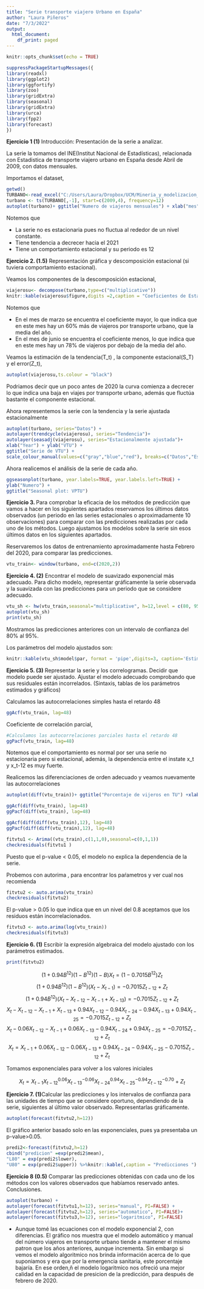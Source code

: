 ```yaml
---
title: "Serie transporte viajero Urbano en España"
author: "Laura Piñeros"
date: "7/3/2022"
output:
  html_document:
    df_print: paged
---
```


```r
knitr::opts_chunk$set(echo = TRUE)
```

```r
suppressPackageStartupMessages({
library(readxl)
library(ggplot2)
library(ggfortify)
library(zoo)
library(gridExtra)
library(seasonal)
library(gridExtra)
library(urca)
library(fpp2)
library(forecast)
})
```

**Ejercicio 1 (1)** Introducción: Presentación de la serie a analizar. 

La serie la tomamos del INE(Institut Nacional de Estadísticas), relacionada con Estadistica de transporte viajero urbano en España desde Abril de 2009, con datos mensuales. 

Importamos el dataset,

```r
getwd()
TURBANO<-read_excel("C:/Users/Laura/Dropbox/UCM/Mineria_y_modelizacion_2/Evaluacion/TUrbano.xlsx")
turbano <- ts(TURBANO[,-1], start=c(2009,4), frequency=12)
autoplot(turbano)+ ggtitle("Numero de viajeros mensuales") + xlab("mes")+ ylab("Numero de viajeros")
```

Notemos que 

- La serie no es estacionaria pues no fluctua al rededor de un nivel constante.
- Tiene tendencia a decrecer hacia el 2021
- Tiene un comportamiento estacional y su periodo es 12

**Ejercicio 2. (1.5)** Representación gráfica y descomposición estacional (si tuviera comportamiento estacional).

Veamos los componentes de la descomposición estacional,

```r
viajerosu<- decompose(turbano,type=c("multiplicative"))
knitr::kable(viajerosu$figure,digits =2,caption = "Coeficientes de Estacionalidad")
```

Notemos que

- En el mes de marzo se encuentra el coeficiente mayor, lo que indica que en este mes hay un 60% más de viajeros por transporte urbano, que la media del año. 
- En el mes de junio se encuentra el coeficiente menos, lo que indica que en este mes hay un 78% de viajeros por debajo de la media del año. 

Veamos la estimación de la tendencia(T_t) , la componente estacional(S_T) y el error(Z_t), 

```r
autoplot(viajerosu,ts.colour = "black")
```

Podriamos decir que un poco antes de 2020 la curva comienza a decrecer lo que indica una baja en viajes por transporte urbano, además que fluctúa bastante el componente estacional. 

Ahora representemos la serie con la tendencia y la serie ajustada estacionalmente 


```r
autoplot(turbano, series="Datos") + 
autolayer(trendcycle(viajerosu), series="Tendencia")+
autolayer(seasadj(viajerosu), series="Estacionalmente ajustada")+
xlab("Year") + ylab("VTU") +
ggtitle("Serie de VTU") +
scale_colour_manual(values=c("gray","blue","red"), breaks=c("Datos","Estacionalmente ajustada","Tendencia"))
```

Ahora realicemos el análisis de la serie de cada año. 

```r
ggseasonplot(turbano, year.labels=TRUE, year.labels.left=TRUE) +
ylab("Numero") +
ggtitle("Seasonal plot: VPTU")
```

**Ejercicio 3. ** Para comprobar la eficacia de los métodos de predicción que vamos a hacer en los siguientes apartados reservamos los últimos datos observados (un periodo en las series estacionales o aproximadamente 10 observaciones) para comparar con las predicciones realizadas por cada uno de los métodos. Luego ajustamos los modelos sobre la serie sin esos últimos datos en los siguientes apartados.

Reservaremos los datos de entrenamiento aproximadamente hasta Febrero del 2020, para comparar las predicciones.  

```r
vtu_train<- window(turbano, end=c(2020,2))
```

**Ejercicio 4. (2)** Encontrar el modelo de suavizado exponencial más adecuado. Para dicho modelo, representar gráficamente la serie observada y la suavizada con las predicciones para
un periodo que se considere adecuado. 

```r
vtu_sh <- hw(vtu_train,seasonal="multiplicative", h=12,level = c(80, 95))
autoplot(vtu_sh)
print(vtu_sh)
```
Mostramos las predicciones anteriores con un intervalo de confianza del 80% al 95%.

Los parámetros del modelo ajustados son:


```r
knitr::kable(vtu_sh$model$par, format = 'pipe',digits=3, caption='Estimadores de los parámetros')
```


**Ejercicio 5. (3)** Representar la serie y los correlogramas. Decidir que modelo puede ser ajustado. Ajustar el modelo adecuado comprobando que sus residuales están incorrelados. (Sintaxis, tablas de los parámetros estimados y gráficos)

Calculamos las autocorrelaciones simples hasta el retardo 48 

```r
ggAcf(vtu_train, lag=48)
```

Coeficiente de correlación parcial, 

```r
#Calculamos las autocorrelaciones parciales hasta el retardo 48
ggPacf(vtu_train, lag=48)
```
Notemos que el comportamiento es normal por ser una serie no estacionaria pero si estacional, además, la dependencia entre el instate x_t y x_t-12 es muy fuerte. 

Realicemos las diferenciaciones de orden adecuado y veamos nuevamente las autocorrelaciones

```r
autoplot(diff(vtu_train))+ ggtitle("Porcentaje de vijeros en TU") +xlab("mes") + ylab("porcentaje")
```

```r
ggAcf(diff(vtu_train), lag=48)
ggPacf(diff(vtu_train), lag=48)
```
```r
ggAcf(diff(diff(vtu_train),12), lag=48)
ggPacf(diff(diff(vtu_train),12), lag=48)
```


```r
fitvtu1 <- Arima((vtu_train),c(1,1,0),seasonal=c(0,1,1))
checkresiduals(fitvtu1 )
```

Puesto que el p-value < 0.05, el modelo no explica la dependencia de la serie. 


Probemos con autorima , para encontrar los paŕametros y ver cual nos recomienda

```r
fitvtu2 <- auto.arima(vtu_train)
checkresiduals(fitvtu2)
```

El p-value > 0.05 lo que indica que en un nivel del 0.8  aceptamos que los residuos están incorrelacionados. 


```r
fitvtu3 <- auto.arima(log(vtu_train))
checkresiduals(fitvtu3)
```


**Ejercicio 6. (1)** Escribir la expresión algebraica del modelo ajustado con los parámetros estimados. 

```r
print(fitvtu2)
```

$$ (1 + 0.94 B^{12} )(1 − B^{12} )(1 − B ) X_{t} = (1 − 0.7015 B^{12}) Z_{t} $$
$$(1 + 0.94 B^{12} )(1 − B^{12} )(X_{t} − X_{t − 1} ) = − 0.7015 Z_{t − 12} + Z_{t}$$
$$(1 + 0.94 B^{12} )(X_{t} − X_{t − 12} − X_{t − 1} + X_{t − 13} ) = −0.7015 Z _{t − 12} + Z_{t}$$
$$X_{t} − X_{t − 12} − X_{t − 1} + X_{t − 13} + 0.94X_{t − 12} − 0.94 X_{t − 24} − 0.94X_{t − 13} + 0.94X_{t − 25} = − 0.7015 Z_{t − 12} + Z_{t}$$
$$X_{t}− 0.06 X_{t − 12} − X _{t − 1} + 0.06 X_{t − 13} − 0.94 X_{t − 24} + 0.94 X_{t − 25} = − 0.7015 Z_{t − 12} + Z_{t}$$
$$X_{t} =X_{t − 1} +0.06 X_{t − 12} − 0.06 X_{t − 13} + 0.94X_{t − 24} − 0.94X_{t − 25} − 0.7015 Z_{t − 12} + Z_{t}$$

Tomamos exponenciales para volver a los valores iniciales

$$X_{t} =X _{t − 1}  X_{t-12}^{0.06} X_{t-13}^{-0.06} X_{t-24}^{0.94} X_{t-25}^{-0.94} Z_{t-12}^{-0.70}+Z_{t}$$


**Ejercicio 7. (1)**Calcular las predicciones y los intervalos de confianza para las unidades de tiempo que se considere oportuno, dependiendo de la serie, siguientes al último valor observado. Representarlas gráficamente.


```r
autoplot(forecast(fitvtu2,h=12))
```
El gráfico anterior basado solo en las exponenciales, pues ya presentaba un p-value>0.05.

```r
predi2<-forecast(fitvtu2,h=12)
cbind("predicion" =exp(predi2$mean),
"L80" = exp(predi2$lower),
"U80" = exp(predi2$upper)) %>%knitr::kable(,caption = "Predicciones ")
```

**Ejercicio 8 (0.5)** Comparar las predicciones obtenidas con cada uno de los métodos con los valores observados que habíamos reservado antes. Conclusiones.

```r
autoplot(turbano) +
autolayer(forecast(fitvtu1,h=12), series="manual", PI=FALSE) +
autolayer(forecast(fitvtu2,h=12), series="automatico", PI=FALSE)+
autolayer(forecast(fitvtu3,h=12), series="logaritmico", PI=FALSE)
```

- Aunque tomé las ecuaciones con el modelo exponencial 2, con diferencias. El gráfico nos muestra  que el modelo automático y manual del número viajeros en transporte urbano tiende a mantener el mismo patron que los años anteriores, aunque incrementa. Sin embargo si vemos el modelo algoritmico nos brinda información acerca de lo que suponiamos y era que por la emergencia sanitaria, este porcentaje bajaría. En ese orden,ñ el modelo logaritmico nos ofreció una mejor calidad en la capacidad de presicion de la predicción, para después de febrero de 2020.





























